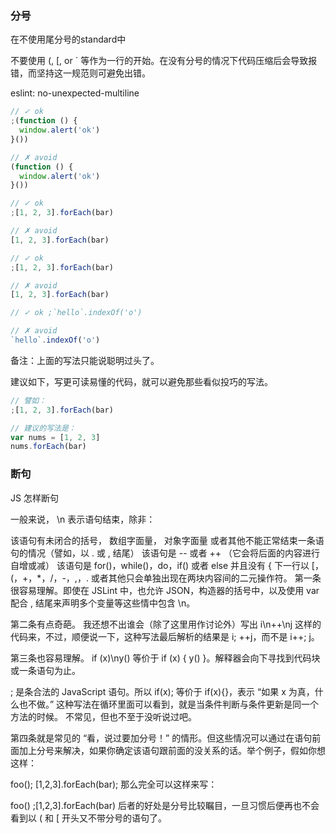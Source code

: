 ### 分号
在不使用尾分号的standard中

不要使用 (, [, or ` 等作为一行的开始。在没有分号的情况下代码压缩后会导致报错，而坚持这一规范则可避免出错。

eslint: no-unexpected-multiline

```js
// ✓ ok
;(function () {
  window.alert('ok')
}())

// ✗ avoid
(function () {
  window.alert('ok')
}())
```

```js
// ✓ ok
;[1, 2, 3].forEach(bar)

// ✗ avoid
[1, 2, 3].forEach(bar)
```

```js
// ✓ ok
;[1, 2, 3].forEach(bar)

// ✗ avoid
[1, 2, 3].forEach(bar)
```

```js
// ✓ ok ;`hello`.indexOf('o')

// ✗ avoid
`hello`.indexOf('o')
```

备注：上面的写法只能说聪明过头了。

建议如下，写更可读易懂的代码，就可以避免那些看似投巧的写法。

```js
// 譬如：
;[1, 2, 3].forEach(bar)

// 建议的写法是：
var nums = [1, 2, 3]
nums.forEach(bar)
```

### 断句

JS 怎样断句

一般来说， \n 表示语句结束，除非：

该语句有未闭合的括号， 数组字面量， 对象字面量 或者其他不能正常结束一条语句的情况（譬如，以 . 或 , 结尾）
该语句是 -- 或者 ++ （它会将后面的内容进行自增或减）
该语句是 for()，while()，do，if() 或者 else 并且没有 {
下一行以 [，(，+，*，/，-，,，. 或者其他只会单独出现在两块内容间的二元操作符。
第一条很容易理解。即使在 JSLint 中，也允许 JSON，构造器的括号中，以及使用 var 配合 , 结尾来声明多个变量等这些情中包含 \n。

第二条有点奇葩。 我还想不出谁会（除了这里用作讨论外）写出 i\n++\nj 这样的代码来，不过，顺便说一下，这种写法最后解析的结果是 i; ++j，而不是 i++; j。

第三条也容易理解。 if (x)\ny() 等价于 if (x) { y() }。解释器会向下寻找到代码块或一条语句为止。

; 是条合法的 JavaScript 语句。所以 if(x); 等价于 if(x){}，表示 “如果 x 为真，什么也不做。” 这种写法在循环里面可以看到，就是当条件判断与条件更新是同一个方法的时候。 不常见，但也不至于没听说过吧。

第四条就是常见的 “看，说过要加分号！” 的情形。但这些情况可以通过在语句前面加上分号来解决，如果你确定该语句跟前面的没关系的话。举个例子，假如你想这样：

foo();
[1,2,3].forEach(bar);
那么完全可以这样来写：

foo()
;[1,2,3].forEach(bar)
后者的好处是分号比较瞩目，一旦习惯后便再也不会看到以 ( 和 [ 开头又不带分号的语句了。
